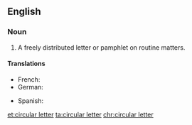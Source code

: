 ==English==
===Noun===
{{en-noun|head=[[circular]] [[letter]]}} 
# A freely distributed letter or pamphlet on routine matters.

====Translations====
{{trans-top|freely distributed letter or pamphlet on routine matters}}
* French: {{t+|fr|circulaire|f}}
* German: {{t-|de|Rundbrief|m}}
{{trans-mid}}
* Spanish: {{t|es|circular}}
{{trans-bottom}}

[[et:circular letter]]
[[ta:circular letter]]
[[chr:circular letter]]